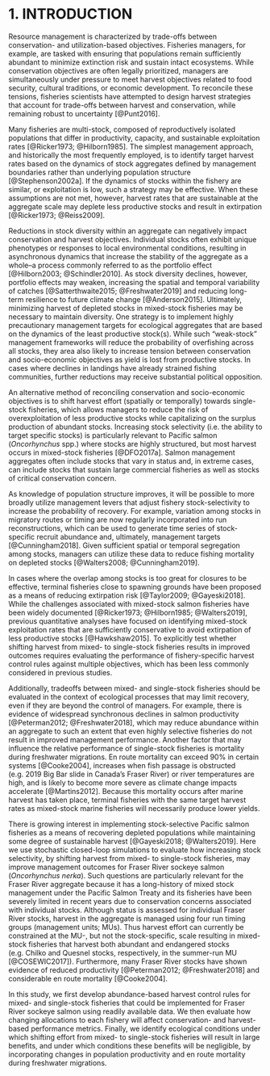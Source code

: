 # 1. INTRODUCTION

Resource management is characterized by trade-offs between conservation- and utilization-based objectives. Fisheries managers, for example, are tasked with ensuring that populations remain sufficiently abundant to minimize extinction risk and sustain intact ecosystems. While conservation objectives are often legally prioritized, managers are simultaneously under pressure to meet harvest objectives related to food security, cultural traditions, or economic development. To reconcile these tensions, fisheries scientists have attempted to design harvest strategies that account for trade-offs between harvest and conservation, while remaining robust to uncertainty [@Punt2016].

Many fisheries are multi-stock, composed of reproductively isolated populations that differ in productivity, capacity, and sustainable exploitation rates [@Ricker1973; @Hilborn1985]. The simplest management approach, and historically the most frequently employed, is to identify target harvest rates based on the dynamics of stock aggregates defined by management boundaries rather than underlying population structure [@Stephenson2002a]. If the dynamics of stocks within the fishery are similar, or exploitation is low, such a strategy may be effective. When these assumptions are not met, however, harvest rates that are sustainable at the aggregate scale may deplete less productive stocks and result in extirpation [@Ricker1973; @Reiss2009]. 

Reductions in stock diversity within an aggregate can negatively impact conservation and harvest objectives. Individual stocks often exhibit unique phenotypes or responses to local environmental conditions, resulting in asynchronous dynamics that increase the stability of the aggregate as a whole--a process commonly referred to as the portfolio effect [@Hilborn2003; @Schindler2010]. As stock diversity declines, however, portfolio effects may weaken, increasing the spatial and temporal variability of catches [@Satterthwaite2015; @Freshwater2019] and reducing long-term resilience to future climate change [@Anderson2015]. Ultimately, minimizing harvest of depleted stocks in mixed-stock fisheries may be necessary to maintain diversity. One strategy is to implement highly precautionary management targets for ecological aggregates that are based on the dynamics of the least productive stock(s). While such "weak-stock" management frameworks will reduce the probability of overfishing across all stocks, they area also likely to increase tension between conservation and socio-economic objectives as yield is lost from productive stocks. In cases where declines in landings have already strained fishing communities, further reductions may receive substantial political opposition.

An alternative method of reconciling conservation and socio-economic objectives is to shift harvest effort (spatially or temporally) towards single-stock fisheries, which allows managers to reduce the risk of overexploitation of less productive stocks while capitalizing on the surplus production of abundant stocks. Increasing stock selectivity (i.e. the ability to target specific stocks) is particularly relevant to Pacific salmon (*Oncorhynchus* spp.) where stocks are highly structured, but most harvest occurs in mixed-stock fisheries [@DFO2017a]. Salmon management aggregates often include stocks that vary in status and, in extreme cases, can include stocks that sustain large commercial fisheries as well as stocks of critical conservation concern. 

As knowledge of population structure improves, it will be possible to more broadly utilize management levers that adjust fishery stock-selectivity to increase the probability of recovery. For example, variation among stocks in migratory routes or timing are now regularly incorporated into run reconstructions, which can be used to generate time series of stock-specific recruit abundance and, ultimately, management targets [@Cunningham2018]. Given sufficient spatial or temporal segregation among stocks, managers can utilize these data to reduce fishing mortality on depleted stocks [@Walters2008; @Cunningham2019]. 

In cases where the overlap among stocks is too great for closures to be effective, terminal fisheries close to spawning grounds have been proposed as a means of reducing extirpation risk [@Taylor2009; @Gayeski2018]. While the challenges associated with mixed-stock salmon fisheries have been widely documented [@Ricker1973; @Hilborn1985; @Walters2019], previous quantitative analyses have focused on identifying mixed-stock exploitation rates that are sufficiently conservative to avoid extirpation of less productive stocks [@Hawkshaw2015]. To explicitly test whether shifting harvest from mixed- to single-stock fisheries results in improved outcomes requires evaluating the performance of fishery-specific harvest control rules against multiple objectives, which has been less commonly considered in previous studies. 

Additionally, tradeoffs between mixed- and single-stock fisheries should be evaluated in the context of ecological processes that may limit recovery, even if they are beyond the control of managers. For example, there is evidence of widespread synchronous declines in salmon productivity [@Peterman2012; @Freshwater2018], which may reduce abundance within an aggregate to such an extent that even highly selective fisheries do not result in improved management performance. Another factor that may influence the relative performance of single-stock fisheries is mortality during freshwater migrations. En route mortality can exceed 90% in certain systems [@Cooke2004], increases when fish passage is obstructed (e.g. 2019 Big Bar slide in Canada's Fraser River) or river temperatures are high, and is likely to become more severe as climate change impacts accelerate [@Martins2012]. Because this mortality occurs after marine harvest has taken place, terminal fisheries with the same target harvest rates as mixed-stock marine fisheries will necessarily produce lower yields. 

There is growing interest in implementing stock-selective Pacific salmon fisheries as a means of recovering depleted populations while maintaining some degree of sustainable harvest [@Gayeski2018; @Walters2019]. Here we use stochastic closed-loop simulations to evaluate how increasing stock selectivity, by shifting harvest from mixed- to single-stock fisheries, may improve management outcomes for Fraser River sockeye salmon (*Oncorhynchus nerka*). Such questions are particularly relevant for the Fraser River aggregate because it has a long-history of mixed stock management under the Pacific Salmon Treaty and its fisheries have been severely limited in recent years due to conservation concerns associated with individual stocks. Although status is assessed for individual Fraser River stocks, harvest in the aggregate is managed using four run timing groups (management units; MUs). Thus harvest effort can currently be constrained at the MU-, but not the stock-specific, scale resulting in mixed-stock fisheries that harvest both abundant and endangered stocks (e.g. Chilko and Quesnel stocks, respectively, in the summer-run MU [@COSEWIC2017]). Furthermore, many Fraser River stocks have shown evidence of reduced productivity [@Peterman2012; @Freshwater2018] and considerable en route mortality [@Cooke2004].

In this study, we first develop abundance-based harvest control rules for mixed- and single-stock fisheries that could be implemented for Fraser River sockeye salmon using readily available data. We then evaluate how changing allocations to each fishery will affect conservation- and harvest-based performance metrics. Finally, we identify ecological conditions under which shifting effort from mixed- to single-stock fisheries will result in large benefits, and under which conditions these benefits will be negligible, by incorporating changes in population productivity and en route mortality during freshwater migrations.
